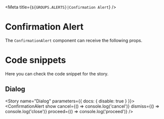 
<Meta
  title={`${GROUPS.ALERTS}|Confirmation Alert`}
/>

# Confirmation Alert

The `ConfirmationAlert` component can receive the following props.

<Props of={ConfirmationAlert} />

# Code snippets

Here you can check the code snippet for the story.

## Dialog

<Story name="Dialog" parameters={{ docs: { disable: true } }}>
  <ConfirmationAlert
    show
    cancel={() => console.log('cancel')}
    dismiss={() => console.log('close')}
    proceed={() => console.log('proceed')}
  />
</Story>

<Source id="alerts-confirmation-alert--dialog" />
